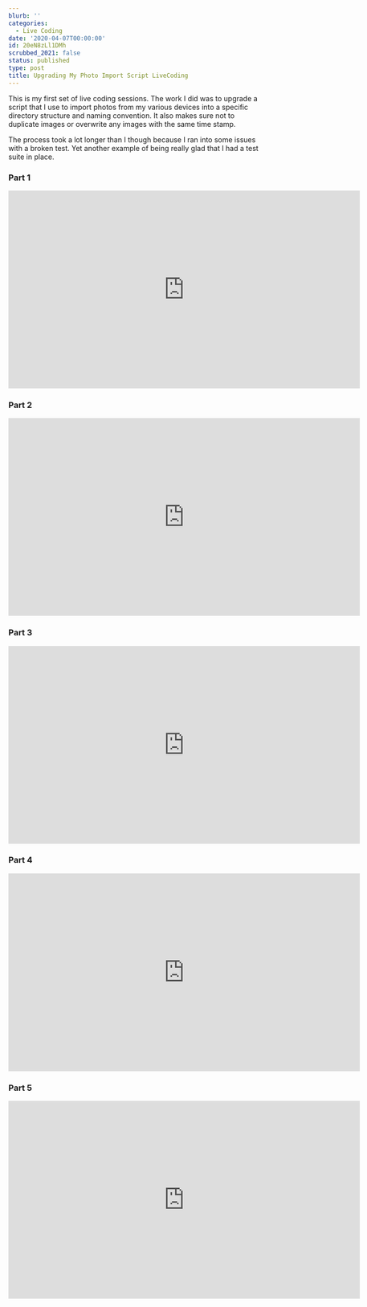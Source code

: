 ```yaml
---
blurb: ''
categories:
  - Live Coding
date: '2020-04-07T00:00:00'
id: 20eN8zLl1DMh
scrubbed_2021: false
status: published
type: post
title: Upgrading My Photo Import Script LiveCoding
---
```


This is my first set of live coding sessions. The work I did was to upgrade a script that I use to import photos from my various devices into a specific directory structure and naming convention. It also makes sure not to duplicate images or overwrite any images with the same time stamp. 

The process took a lot longer than I though because I ran into some issues with a broken test. Yet another example of being really glad that I had a test suite in place. 

### Part 1

<iframe width="700" height="394" src="https://www.youtube.com/embed/iFdJyX_Vf_Q?start=428" frameborder="0" allow="accelerometer; autoplay; encrypted-media; gyroscope; picture-in-picture" allowfullscreen></iframe>

### Part 2

<iframe width="700" height="394" src="https://www.youtube.com/embed/5HPdrhqQMMA?start=428" frameborder="0" allow="accelerometer; autoplay; encrypted-media; gyroscope; picture-in-picture" allowfullscreen></iframe>

### Part 3

<iframe width="700" height="394" src="https://www.youtube.com/embed/3WF5i8-jTmI?start=388" frameborder="0" allow="accelerometer; autoplay; encrypted-media; gyroscope; picture-in-picture" allowfullscreen></iframe>

### Part 4

<iframe width="700" height="394" src="https://www.youtube.com/embed/cV0h1vKI7Y8?start=205" frameborder="0" allow="accelerometer; autoplay; encrypted-media; gyroscope; picture-in-picture" allowfullscreen></iframe>

### Part 5

<iframe width="700" height="394" src="https://www.youtube.com/embed/iSxZymuv6nY?start=218" frameborder="0" allow="accelerometer; autoplay; encrypted-media; gyroscope; picture-in-picture" allowfullscreen></iframe>
